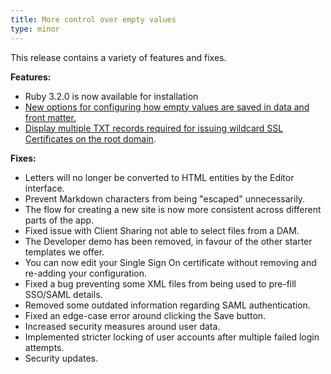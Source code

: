 ```yaml
---
title: More control over empty values
type: minor
---
```

This release contains a variety of features and fixes.

**Features:**

* Ruby 3.2.0 is now available for installation
* [New options for configuring how empty values are saved in data and front matter.](/documentation/articles/what-is-a-text-input/#options)
* [Display multiple TXT records required for issuing wildcard SSL Certificates on the root domain](https://developers.cloudflare.com/cloudflare-for-platforms/cloudflare-for-saas/security/certificate-management/issue-and-validate/validate-certificates/txt/#wildcard-custom-hostnames).

**Fixes:**

* Letters will no longer be converted to HTML entities by the Editor interface.
* Prevent Markdown characters from being "escaped" unnecessarily.
* The flow for creating a new site is now more consistent across different parts of the app.
* Fixed issue with Client Sharing not able to select files from a DAM.
* The Developer demo has been removed, in favour of the other starter templates we offer.
* You can now edit your Single Sign On certificate without removing and re-adding your configuration.
* Fixed a bug preventing some XML files from being used to pre-fill SSO/SAML details.
* Removed some outdated information regarding SAML authentication.
* Fixed an edge-case error around clicking the Save button.
* Increased security measures around user data.
* Implemented stricter locking of user accounts after multiple failed login attempts.
* Security updates.
